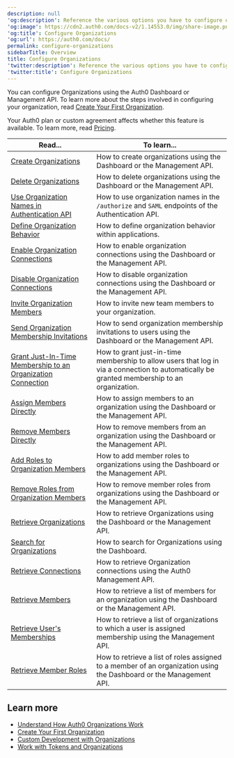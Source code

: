 ---
description: null
'og:description': Reference the various options you have to configure organizations.
'og:image': https://cdn2.auth0.com/docs-v2/1.14553.0/img/share-image.png
'og:title': Configure Organizations
'og:url': https://auth0.com/docs/
permalink: configure-organizations
sidebarTitle: Overview
title: Configure Organizations
'twitter:description': Reference the various options you have to configure organizations.
'twitter:title': Configure Organizations
---
You can configure Organizations using the <Tooltip tip="Auth0 Dashboard: Auth0's main product to configure your services." cta="View Glossary" href="/docs/glossary?term=Auth0+Dashboard">Auth0 Dashboard</Tooltip> or <Tooltip tip="Auth0 Dashboard: Auth0's main product to configure your services." cta="View Glossary" href="/docs/glossary?term=Management+API">Management API</Tooltip>. To learn more about the steps involved in configuring your organization, read [Create Your First Organization](/docs/manage-users/organizations/create-first-organization).

<Card title="Availability varies by Auth0 plan">

Your Auth0 plan or custom agreement affects whether this feature is available. To learn more, read [Pricing](https://auth0.com/pricing).

</Card>

| **Read...** | **To learn...** |
| --- | --- |
| [Create Organizations](/docs/manage-users/organizations/configure-organizations/create-organizations) | How to create organizations using the Dashboard or the Management API. |
| [Delete Organizations](/docs/manage-users/organizations/configure-organizations/delete-organizations) | How to delete organizations using the Dashboard or the Management API. |
| [Use Organization Names in Authentication API](/docs/manage-users/organizations/configure-organizations/use-org-name-authentication-api) | How to use organization names in the `/authorize` and `SAML` endpoints of the Authentication API. |
| [Define Organization Behavior](/docs/manage-users/organizations/configure-organizations/define-organization-behavior) | How to define organization behavior within applications. |
| [Enable Organization Connections](/docs/manage-users/organizations/configure-organizations/enable-connections) | How to enable organization connections using the Dashboard or the Management API. |
| [Disable Organization Connections](/docs/manage-users/organizations/configure-organizations/disable-connections) | How to disable organization connections using the Dashboard or the Management API. |
| [Invite Organization Members](/docs/manage-users/organizations/configure-organizations/invite-members) | How to invite new team members to your organization. |
| [Send Organization Membership Invitations](/docs/manage-users/organizations/configure-organizations/send-membership-invitations) | How to send organization membership invitations to users using the Dashboard or the Management API. |
| [Grant Just-In-Time Membership to an Organization Connection](/docs/manage-users/organizations/configure-organizations/grant-just-in-time-membership) | How to grant just-in-time membership to allow users that log in via a connection to automatically be granted membership to an organization. |
| [Assign Members Directly](/docs/manage-users/organizations/configure-organizations/assign-members) | How to assign members to an organization using the Dashboard or the Management API. |
| [Remove Members Directly](/docs/manage-users/organizations/configure-organizations/remove-members) | How to remove members from an organization using the Dashboard or the Management API. |
| [Add Roles to Organization Members](/docs/manage-users/organizations/configure-organizations/add-member-roles) | How to add member roles to organizations using the Dashboard or the Management API. |
| [Remove Roles from Organization Members](/docs/manage-users/organizations/configure-organizations/remove-member-roles) | How to remove member roles from organizations using the Dashboard or the Management API. |
| [Retrieve Organizations](/docs/manage-users/organizations/configure-organizations/retrieve-organizations) | How to retrieve Organizations using the Dashboard or the Management API. |
| [Search for Organizations](/docs/manage-users/organizations/configure-organizations/search-for-organizations) | How to search for Organizations using the Dashboard. |
| [Retrieve Connections](/docs/manage-users/organizations/configure-organizations/retrieve-connections) | How to retrieve Organization connections using the Auth0 Management API. |
| [Retrieve Members](/docs/manage-users/organizations/configure-organizations/retrieve-members) | How to retrieve a list of members for an organization using the Dashboard or the Management API. |
| [Retrieve User's Memberships](/docs/manage-users/organizations/configure-organizations/retrieve-user-membership) | How to retrieve a list of organizations to which a user is assigned membership using the Management API. |
| [Retrieve Member Roles](/docs/manage-users/organizations/configure-organizations/retrieve-member-roles) | How to retrieve a list of roles assigned to a member of an organization using the Dashboard or the Management API. |

## Learn more

* [Understand How Auth0 Organizations Work](/docs/manage-users/organizations/organizations-overview)
* [Create Your First Organization](/docs/manage-users/organizations/create-first-organization)
* [Custom Development with Organizations](/docs/manage-users/organizations/custom-development)
* [Work with Tokens and Organizations](/docs/manage-users/organizations/using-tokens)